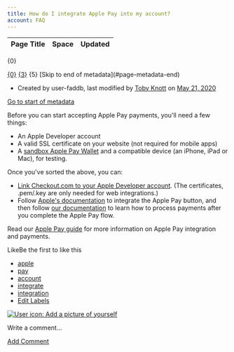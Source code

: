 ```yaml
---
title: How do I integrate Apple Pay into my account?
account: FAQ 
---
```


<table class="aui"> <thead> <tr class="header"> <th class="search-result-title">Page Title</th> <th class="search-result-space">Space</th> <th class="search-result-date">Updated</th> </tr> </thead> </table> <p class="search-result-count">{0}</p> <tr class="search-result"> <td class="search-result-title"><a href="{1}" class="content-type-{2}"><span>{0}</span></a></td> <td class="search-result-space"><a class="space" href="/display/{4}/" title="{3}">{3}</a></td> <td class="search-result-date"><span class="date" title="{6}">{5}</span></td> </tr> [Skip to end of metadata](#page-metadata-end)

*   Created by user-faddb, last modified by [Toby Knott](    /display/~toby.knott
    ) on [May 21, 2020](/pages/diffpagesbyversion.action?pageId=721135&selectedPageVersions=6&selectedPageVersions=7 "Show changes")

[Go to start of metadata](#page-metadata-start)

Before you can start accepting Apple Pay payments, you'll need a few things:

*   An Apple Developer account
*   A valid SSL certificate on your website (not required for mobile apps)
*   A [sandbox Apple Pay Wallet](https://developer.apple.com/apple-pay/sandbox-testing/) and a compatible device (an iPhone, iPad or Mac), for testing.

Once you've sorted the above, you can:

*   [Link Checkout.com to your Apple Developer account](/payment-methods/wallets/apple-pay). (The certificates, .pem/.key are only needed for web integrations.)
*   Follow [Apple's documentation](https://developer.apple.com/apple-pay/implementation/) to integrate the Apple Pay button, and then follow [our documentation](/payment-methods/wallets/apple-pay) to learn how to process payments after you complete the Apple Pay flow.

Read our [Apple Pay guide](/display/DOCS/Apple+Pay) for more information on Apple Pay integration and payments.

LikeBe the first to like this

*   [apple](/label/FAQ/apple)
*   [pay](/label/FAQ/pay)
*   [account](/label/FAQ/account)
*   [integrate](/label/FAQ/integrate)
*   [integration](/label/FAQ/integration)
*   [Edit Labels](# "Edit Labels (Type 'l')")

[![User icon: Add a picture of yourself](/s/en_GB/7901/abf7b35644d5a5d1d7e4b0969a83e8eb2b569fb5/_/images/icons/profilepics/add_profile_pic.svg)](/users/profile/editmyprofilepicture.action)

Write a comment…

[Add Comment](/pages/viewpage.action?pageId=721135&showComments=true&showCommentArea=true#addcomment)
